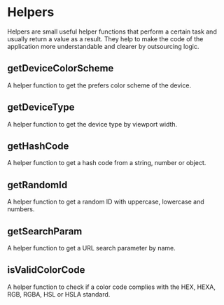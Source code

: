 
<Meta title="Shared code/Helpers" />

# Helpers

Helpers are small useful helper functions that perform a certain task and usually return a value as a result. They help to make the code of the application more understandable and clearer by outsourcing logic.

## getDeviceColorScheme

A helper function to get the prefers color scheme of the device.

## getDeviceType

A helper function to get the device type by viewport width.

## getHashCode

A helper function to get a hash code from a string, number or object.

## getRandomId

A helper function to get a random ID with uppercase, lowercase and numbers.

## getSearchParam

A helper function to get a URL search parameter by name.

## isValidColorCode

A helper function to check if a color code complies with the HEX, HEXA, RGB, RGBA, HSL or HSLA standard.
